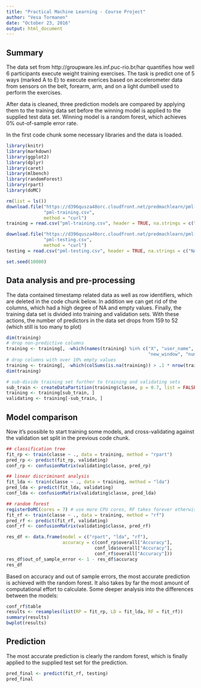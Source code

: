 ```yaml
---
title: "Practical Machine Learning - Course Project"
author: "Vesa Tormanen"
date: "October 23, 2016"
output: html_document
---
```

## Summary
The data set from http://groupware.les.inf.puc-rio.br/har quantifies how well 6 participants execute weight training exercises. The task is predict one of 5 ways (marked A to E) to execute exerices based on accelerometer data from sensors on the belt, forearm, arm, and on a light dumbell used to perform the exercises.

After data is cleaned, three prediction models are compared by applying them to the training data set before the winning model is applied to the supplied test data set. Winning model is a random forest, which achieves 0% out-of-sample error rate.

In the first code chunk some necessary libraries and the data is loaded.
```r
library(knitr)
library(markdown)
library(ggplot2)
library(dplyr)
library(caret)
library(mlbench)
library(randomForest)
library(rpart)
library(doMC)

rm(list = ls())
download.file("https://d396qusza40orc.cloudfront.net/predmachlearn/pml-training.csv",
              "pml-training.csv",
              method = "curl")
training = read.csv("pml-training.csv", header = TRUE, na.strings = c("NA",""))

download.file("https://d396qusza40orc.cloudfront.net/predmachlearn/pml-testing.csv",
              "pml-testing.csv",
              method = "curl")
testing = read.csv("pml-testing.csv", header = TRUE, na.strings = c("NA",""))

set.seed(10000)
```
## Data analysis and pre-processing
The data contained timestamp related data as well as row identifiers, which are deleted in the code chunk below. In addition we can get rid of the columns, which had a high degree of NA and empty values. Finally, the training data set is divided into training and validation sets. With these actions, the number of predictors in the data set drops from 159 to 52 (which still is too many to plot)
```r
dim(training)
# drop non-predictive columns
training <- training[, -which(names(training) %in% c("X", "user_name", "raw_timestamp_part_1",                                                           "raw_timestamp_part_2", "cvtd_timestamp",
                                                     "new_window", "num_window"))]
# drop columns with over 10% empty values
training <- training[, -which(colSums(is.na(training)) > .1 * nrow(training))]
dim(training)

# sub-divide training set further to training and validating sets
sub_train <- createDataPartition(training$classe, p = 0.7, list = FALSE)
training <- training[sub_train, ]
validating <- training[-sub_train, ]
```
## Model comparison
Now it's possible to start training some models, and cross-validating against the validation set split in the previous code chunk.
```r
## classification tree
fit_rp <- train(classe ~ ., data = training, method = "rpart")
pred_rp <- predict(fit_rp, validating)
conf_rp <- confusionMatrix(validating$classe, pred_rp)

## linear discriminant analysis
fit_lda <- train(classe ~ ., data = training, method = "lda")
pred_lda <- predict(fit_lda, validating)
conf_lda <- confusionMatrix(validating$classe, pred_lda)

## random forest
registerDoMC(cores = 7) # use more CPU cores, RF takes forever otherwise...
fit_rf <- train(classe ~ ., data = training, method = "rf")
pred_rf <- predict(fit_rf, validating)
conf_rf <- confusionMatrix(validating$classe, pred_rf)

res_df <- data.frame(model = c("rpart", "lda", "rf"),
                     accuracy = c(conf_rp$overall["Accuracy"],
                                 conf_lda$overall["Accuracy"],
                                 conf_rf$overall["Accuracy"]))
res_df$out_of_sample_error <- 1 - res_df$accuracy
res_df
```
Based on accuracy and out of sample errors, the most accurate prediction is achieved with the random forest. It also takes by far the most amount of computational effort to calculate. Some deeper analysis into the differences between the models:
``` r
conf_rf$table
results <- resamples(list(RP = fit_rp, LD = fit_lda, RF = fit_rf))
summary(results)
bwplot(results)
```
## Prediction
The most accurate prediction is clearly the random forest, which is finally applied to the supplied test set for the prediction. 
``` r
pred_final <- predict(fit_rf, testing)
pred_final
```